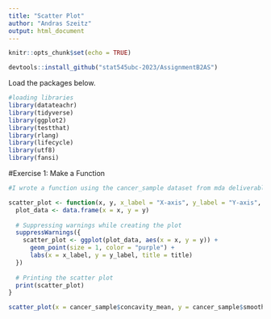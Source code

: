 ```yaml
---
title: "Scatter Plot"
author: "Andras Szeitz"
output: html_document
---
```


```r
knitr::opts_chunk$set(echo = TRUE)
```


```r

devtools::install_github("stat545ubc-2023/AssignmentB2AS")

```


Load the packages below.

```r

#loading libraries 
library(datateachr)
library(tidyverse)
library(ggplot2)
library(testthat)
library(rlang)
library(lifecycle)
library(utf8)
library(fansi)
```

#Exercise 1: Make a Function

```r

#I wrote a function using the cancer_sample dataset from mda deliverable 1 to generate a scatter plot.

scatter_plot <- function(x, y, x_label = "X-axis", y_label = "Y-axis", title = "Scatter Plot") {
  plot_data <- data.frame(x = x, y = y)
  
  # Suppressing warnings while creating the plot
  suppressWarnings({
    scatter_plot <- ggplot(plot_data, aes(x = x, y = y)) +
      geom_point(size = 1, color = "purple") +
      labs(x = x_label, y = y_label, title = title)
  })
  
  # Printing the scatter plot
  print(scatter_plot)
}

scatter_plot(x = cancer_sample$concavity_mean, y = cancer_sample$smoothness_mean)

```
